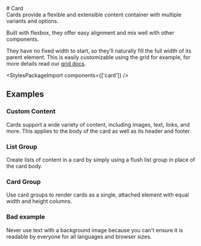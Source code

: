 
<Meta of={CardStories} />

<div className="docs-title">
  # Card

  <nav>
    <link-design of={JSON.stringify(CardStories)}></link-design>
  </nav>
</div>

<div className="lead">
  Cards provide a flexible and extensible content container with multiple variants and options.
</div>

Built with flexbox, they offer easy alignment and mix well with other components.

They have no fixed width to start, so they’ll naturally fill the full width of its parent element.
This is easily customizable using the grid for example,
for more details read our [grid docs](/?path=/docs/7240f2ef-216a-490e-9bd8-c0cef19f7b31--docs).

<Canvas sourceState="shown" of={CardStories.Default} />
<div className="hide-col-default">
  <Controls of={CardStories.Default} />
</div>

<StylesPackageImport components={['card']} />

## Examples

### Custom Content

Cards support a wide variety of content, including images, text, links, and more.
This applies to the body of the card as well as its header and footer.

<Canvas of={CardStories.CustomContent} />

### List Group

Create lists of content in a card by simply using a flush list group in place of the card body.

<Canvas of={CardStories.ListGroup} />

### Card Group

Use card groups to render cards as a single, attached element with equal width and height columns.

<Canvas of={CardStories.CardGroup} />

### Bad example

<div className="banner banner-danger mb-16">
  Never use text with a background image because you can't ensure it is readable by everyone for all
  languages and browser sizes.
</div>

<Canvas of={CardStories.BackgroundImage} />
